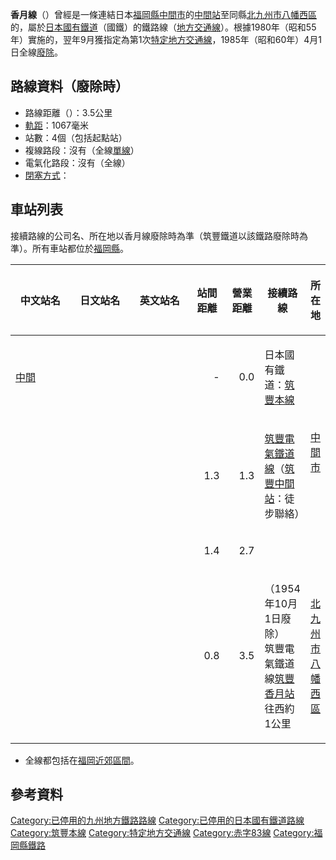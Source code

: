 {{Unreferenced|time=2020-07-14T05:43:03+00:00}}
{{Infobox 鐵道路線
|日文原名 = 香月線
|平假名 = かつきせん
|羅馬拼音 = Katsuki sen
|路線名稱 = [[File:Japanese_National_Railway_logo.svg|50px]] 香月線
|路線顏色 = #999
|狀態 = [[廢線|廢線]]
|圖片 = 
|圖片大小 = 
|圖片說明 = 
|所在地 = {{JPN}}[[福岡縣|福岡縣]]
|起點 = [[中間站_(日本)|中間站]]
|終點 = {{link-ja|香月站|香月駅}}
|站數 = 4個
|通車 = 1908年7月1日
|廢除 = 1985年4月1日
|擁有者 = [[遞信省_(日本)|帝國鐵道廳]]→[[鐵道省_(日本)|鐵道院→鐵道省]]→[[運輸通信省_(日本)|運輸通信省]]→[[運輸省|運輸省]]→<br />[[日本國有鐵道|日本國有鐵道]]
|營運者 = 日本國有鐵道
|路線距離 = 3.5公里
|軌距 = 1,067毫米
|軌道數量 = [[單線鐵路|單線]]
|電氣化方式 = 非電氣化
|閉塞方式 = 
|最高速度 = 
|路線圖 = [[File:Linemap_of_JNR_Katsuki_Line.svg|300px]]
{{香月線RDT}}
}}
'''香月線'''（{{jpn|j=香月線|hg=かつきせん|rm=Katsuki sen|f=y}}）曾經是一條連結日本[[福岡縣|福岡縣]][[中間市|中間市]]的[[中間站_(日本)|中間站]]至同縣[[北九州市|北九州市]][[八幡西區|八幡西區]]的{{link-ja|香月站|香月駅}}，屬於[[日本國有鐵道|日本國有鐵道]]（國鐵）的鐵路線（[[地方交通線|地方交通線]]）。根據1980年（昭和55年）實施的{{link-ja|日本國有鐵道經營再建促進特別措置法|日本国有鉄道経営再建促進特別措置法|國鐵再建法}}，翌年9月獲指定為第1次[[特定地方交通線|特定地方交通線]]，1985年（昭和60年）4月1日全線[[廢線|廢除]]。

== 路線資料（廢除時） ==
* 路線距離（{{link-ja|營業距離|営業キロ}}）：3.5公里
* [[軌距|軌距]]：1067毫米
* 站數：4個（包括起點站）
* 複線路段：沒有（全線[[單線鐵路|單線]]）
* 電氣化路段：沒有（全線{{link-ja|非電氣化|非電化}}）
* [[閉塞_(鐵路)|閉塞方式]]：
== 車站列表 ==
接續路線的公司名、所在地以香月線廢除時為準（筑豐鐵道以該鐵路廢除時為準）。所有車站都位於[[福岡縣|福岡縣]]。
{| class="wikitable" rules="all"
|-
!style="width:5em;"|中文站名
!style="width:5em;"|日文站名
!style="width:5em;"|英文站名
!style="width:2.5em;"|站間距離
!style="width:2.5em;"|營業距離
!接續路線
!所在地
|-
|[[中間站_(日本)|中間]]
|{{lang|ja|中間}}
|{{lang|en|Nakama}}
|style="text-align:right;"|-
|style="text-align:right;"|0.0
|日本國有鐵道：[[筑豐本線|筑豐本線]]
|rowspan="3"|[[中間市|中間市]]
|-
|{{link-ja|新手站|新手駅|新手}}
|{{lang|ja|新手}}
|{{lang|en|Arate}}
|style="text-align:right;"|1.3
|style="text-align:right;"|1.3
|[[筑豐電氣鐵道線|筑豐電氣鐵道線]]（[[筑豐中間站|筑豐中間站]]：徒步聯絡）
|-
|{{link-ja|岩崎站|岩崎駅|岩崎}}
|{{lang|ja|岩崎}}
|{{lang|en|Iwasaki}}
|style="text-align:right;"|1.4
|style="text-align:right;"|2.7
| 
|-
|{{link-ja|香月站|香月駅|香月}}
|{{lang|ja|香月}}
|{{lang|en|Katsuki}}
|style="text-align:right;"|0.8
|style="text-align:right;"|3.5
|{{link-ja|筑豐鐵道 (2代)|筑豊鉄道 (2代)|筑豐鐵道}}（1954年10月1日廢除）<br />筑豐電氣鐵道線[[筑豐香月站|筑豐香月站]]往西約1公里
|[[北九州市|北九州市]][[八幡西區|八幡西區]]
|}
*全線都包括在[[大都市近郊區間_(JR)|福岡近郊區間]]。
== 參考資料 ==
{{Reflist}}

{{香月線}}
{{特定地方交通線}}
{{赤字83線}}
{{DEFAULTSORT:Katsuki}}
[[Category:已停用的九州地方鐵路路線|Category:已停用的九州地方鐵路路線]]
[[Category:已停用的日本國有鐵道路線|Category:已停用的日本國有鐵道路線]]
[[Category:筑豐本線|Category:筑豐本線]]
[[Category:特定地方交通線|Category:特定地方交通線]]
[[Category:赤字83線|Category:赤字83線]]
[[Category:福岡縣鐵路|Category:福岡縣鐵路]]